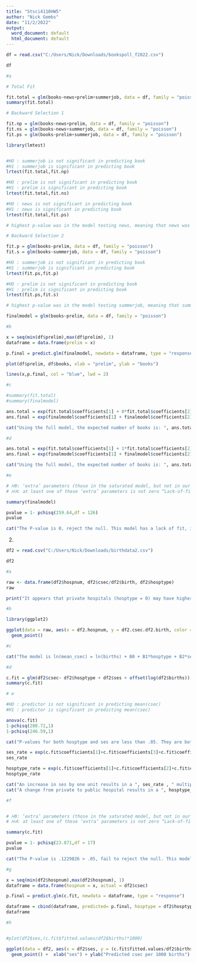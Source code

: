 ```yaml
---
title: "Stsci4110HW5"
author: "Nick Gembs"
date: "11/2/2022"
output:
  word_document: default
  html_document: default
---
```



```r
df = read.csv("C:/Users/Nick/Downloads/bookspoll_f2022.csv")
```

```r
df
```

```r
#a

# Total Fit

fit.total = glm(books~news+prelim+summerjob, data = df, family = "poisson")
summary(fit.total)

# Backward Selection 1

fit.np = glm(books~news+prelim, data = df, family = "poisson")
fit.ns = glm(books~news+summerjob, data = df, family = "poisson")
fit.ps = glm(books~prelim+summerjob, data = df, family = "poisson")

library(lmtest)


#HO : summerjob is not significant in predicting book
#H1 : summerjob is significant in predicting book
lrtest(fit.total,fit.np)

#HO : prelim is not significant in predicting book
#H1 : prelim is significant in predicting book
lrtest(fit.total,fit.ns)

#HO : news is not significant in predicting book
#H1 : news is significant in predicting book
lrtest(fit.total,fit.ps)

# highest p-value was in the model testing news, meaning that news was the worst predictor of book. Remove news.

# Backward Selection 2

fit.p = glm(books~prelim, data = df, family = "poisson")
fit.s = glm(books~summerjob, data = df, family = "poisson")

#HO : summerjob is not significant in predicting book
#H1 : summerjob is significant in predicting book
lrtest(fit.ps,fit.p)

#HO : prelim is not significant in predicting book
#H1 : prelim is significant in predicting book
lrtest(fit.ps,fit.s)

# highest p-value was in the model testing summerjob, meaning that summerjob was the next worst predictor of book. Remove summerjob.

finalmodel = glm(books~prelim, data = df, family = "poisson")

```


```r
#b

x = seq(min(df$prelim),max(df$prelim), 1)
dataframe = data.frame(prelim = x)

p.final = predict.glm(finalmodel, newdata = dataframe, type = "response")

plot(df$prelim, df$books, xlab = "prelim", ylab = "books")

lines(x,p.final, col = "blue", lwd = 2)


```

```r
#c

#summary(fit.total)
#summary(finalmodel)

ans.total = exp(fit.total$coefficients[1] + 0*fit.total$coefficients[2] + 80*fit.total$coefficients[3] + 0*fit.total$coefficients[4])
ans.final = exp(finalmodel$coefficients[1] + finalmodel$coefficients[2]*80)

cat("Using the full model, the expected number of books is: ", ans.total, "\n" , "Using the reduced selected model, the expected number of books is: ", ans.final)
```

```r
#d

ans.total = exp(fit.total$coefficients[1] + 1*fit.total$coefficients[2] + 95*fit.total$coefficients[3] + 1*fit.total$coefficients[4])
ans.final = exp(finalmodel$coefficients[1] + finalmodel$coefficients[2]*95)

cat("Using the full model, the expected number of books is: ", ans.total, "\n" , "Using the reduced selected model, the expected number of books is: ", ans.final)
```


```r
#e

# 𝐻0: ‘extra’ parameters (those in the saturated model, but not in our model are equal to zero.) ”Good Fit of Model M”
# 𝐻𝐴: at least one of these ‘extra’ parameters is not zero “Lack-of-fit of Model M”

summary(finalmodel)

pvalue = 1- pchisq(259.64,df = 126)
pvalue

cat("The P-value is 0, reject the null. This model has a lack of fit, it could be suggested to be less restrictive in the backward selection, adding parameters to the model. The model needs to have an increased # of parameters or increased flexibility.")

```

2.
```r

df2 = read.csv("C:/Users/Nick/Downloads/birthdata2.csv")
```


```r
df2
```

```r
#a

raw <- data.frame(df2$hospnum, df2$csec/df2$birth, df2$hosptype)
raw

print("It appears that private hospitals (hosptype = 0) may have higher c-section rates than public hospitals.")
```


```r
#b

library(ggplot2)

ggplot(data = raw, aes(x = df2.hospnum, y = df2.csec.df2.birth, color = df2.hosptype)) + 
  geom_point()
```

```r
#c

cat("The model is ln(mean_csec) = ln(births) + B0 + B1*hosptype + B2*ses")
```



```r
#d

c.fit = glm(df2$csec~ df2$hosptype + df2$ses + offset(log(df2$births)), family = "poisson")
summary(c.fit)
```
```r
# e

#HO : predictor is not significant in predicting mean(csec)
#H1 : predictor is significant in predicting mean(csec)

anova(c.fit)
1-pchisq(208.72,1)
1-pchisq(246.59,1)

cat("P-values for both hosptype and ses are less than .05. They are both significant predictors of csec.")

ses_rate = exp(c.fit$coefficients[1]+c.fit$coefficients[3]+c.fit$coefficients[2])/exp(c.fit$coefficients[1]+c.fit$coefficients[2])
ses_rate

hosptype_rate = exp(c.fit$coefficients[1]+c.fit$coefficients[2]+c.fit$coefficients[3])/exp(c.fit$coefficients[1]+c.fit$coefficients[3])
hosptype_rate

cat("An increase in ses by one unit results in a ", ses_rate , " multiplicative change in mean csec\n")
cat("A change from private to public hospital results in a ", hosptype_rate , " multiplicative change in mean csec")
```


```r
#f


# 𝐻0: ‘extra’ parameters (those in the saturated model, but not in our model are equal to zero.) ”Good Fit of Model M”
# 𝐻𝐴: at least one of these ‘extra’ parameters is not zero “Lack-of-fit of Model M”

summary(c.fit)

pvalue = 1- pchisq(23.871,df = 17)
pvalue

cat("The P-value is .1229826 > .05, fail to reject the null. This model has a good fit")


```


```r
#g

x = seq(min(df2$hospnum),max(df2$hospnum), 1)
dataframe = data.frame(hospnum = x, actual = df2$csec)

p.final = predict.glm(c.fit, newdata = dataframe, type = "response")

dataframe = cbind(dataframe, predicted= p.final, hosptype = df2$hosptype, births = df2$births, ses = df2$ses)
dataframe

```


```r
#h


#plot(df2$ses,(c.fit$fitted.values/df2$births)*1000)

ggplot(data = df2, aes(x = df2$ses, y = (c.fit$fitted.values/df2$births)*1000, color = df2$hosptype)) + 
  geom_point() +  xlab("ses") + ylab("Predicted csec per 1000 births")
```













